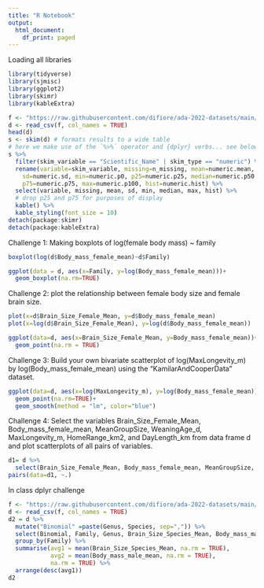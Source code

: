 ```yaml
---
title: "R Notebook"
output:
  html_document:
    df_print: paged
---
```


Loading all libraries

```r
library(tidyverse)
library(sjmisc)
library(ggplot2)
library(skimr)
library(kableExtra)
```

```r
f <- "https://raw.githubusercontent.com/difiore/ada-2022-datasets/main/KamilarAndCooperData.csv"
d <- read_csv(f, col_names = TRUE)
head(d)
s <- skim(d) # formats results to a wide table
# here we make use of the `%>%` operator and {dplyr} verbs... see below
s %>%
  filter(skim_variable == "Scientific_Name" | skim_type == "numeric") %>%
  rename(variable=skim_variable, missing=n_missing, mean=numeric.mean,
    sd=numeric.sd, min=numeric.p0, p25=numeric.p25, median=numeric.p50,
    p75=numeric.p75, max=numeric.p100, hist=numeric.hist) %>%
  select(variable, missing, mean, sd, min, median, max, hist) %>%
  # drop p25 and p75 for purposes of display
  kable() %>%
  kable_styling(font_size = 10)
detach(package:skimr)
detach(package:kableExtra)
```

Challenge 1: Making boxplots of log(female body mass) ~ family

```r
boxplot(log(d$Body_mass_female_mean)~d$Family)

ggplot(data = d, aes(x=Family, y=log(Body_mass_female_mean)))+
  geom_boxplot(na.rm=TRUE)
```

Challenge 2: plot the relationship between female body size and female brain size.

```r

plot(x=d$Brain_Size_Female_Mean, y=d$Body_mass_female_mean)
plot(x=log(d$Brain_Size_Female_Mean), y=log(d$Body_mass_female_mean))

ggplot(data=d, aes(x=Brain_Size_Female_Mean, y=Body_mass_female_mean))+
  geom_point(na.rm = TRUE)
```

Challenge 3: Build your own bivariate scatterplot of log(MaxLongevity_m) by log(Body_mass_female_mean) using the “KamilarAndCooperData” dataset.

```r
ggplot(data=d, aes(x=log(MaxLongevity_m), y=log(Body_mass_female_mean)))+
  geom_point(na.rm=TRUE)+
  geom_smooth(method = "lm", color="blue")

```

Challenge 4: Select the variables Brain_Size_Female_Mean, Body_mass_female_mean, MeanGroupSize, WeaningAge_d, MaxLongevity_m, HomeRange_km2, and DayLength_km from data frame d and plot scatterplots of all pairs of variables.

```r
d1= d %>% 
  select(Brain_Size_Female_Mean, Body_mass_female_mean, MeanGroupSize, WeaningAge_d, MaxLongevity_m, HomeRange_km2, DayLength_km)
pairs(data=d1, ~.)
```


In class dplyr challenge

```r
f <- "https://raw.githubusercontent.com/difiore/ada-2022-datasets/main/KamilarAndCooperData.csv"
d <- read_csv(f, col_names = TRUE)
d2 = d %>% 
  mutate("Binomial" =paste(Genus, Species, sep=",")) %>% 
  select(Binomial, Family, Genus, Brain_Size_Species_Mean, Body_mass_male_mean, Body_mass_female_mean) %>% 
  group_by(Family) %>% 
  summarise(avg1 = mean(Brain_Size_Species_Mean, na.rm = TRUE),
            avg2 = mean(Body_mass_male_mean, na.rm = TRUE),
            na.rm = TRUE) %>% 
  arrange(desc(avg1))
d2
```
